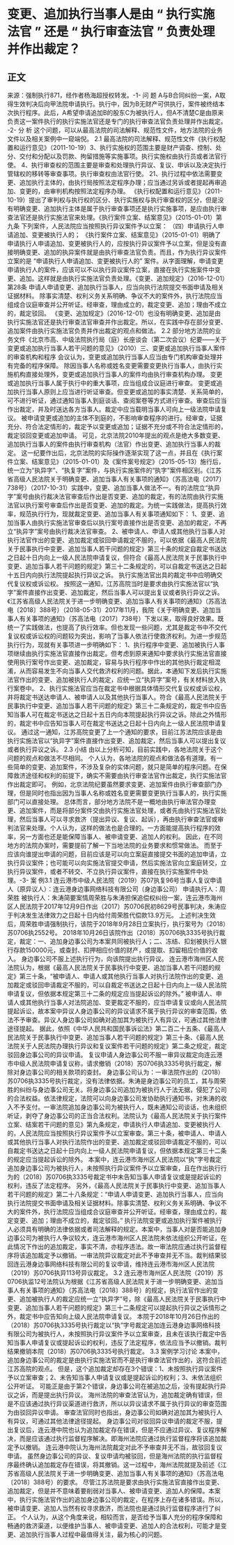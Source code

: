 # 变更、追加执行当事人是由 “ 执行实施法官 ” 还是 “ 执行审查法官 ” 负责处理并作出裁定？
## 正文
来源：强制执行871，经作者杨海超授权转发。-1- 问 题 A与B合同纠纷一案，A取得生效判决后向甲法院申请执行。执行中，因为B无财产可供执行，案件被终结本次执行程序。此后，A希望申请追加B的股东C为被执行人，但A不清楚C是由原来负责这一案件执行的执行实施法官还是专门的执行审查法官负责处理并作出裁定。 -2- 分 析 这个问题，可以从最高法院的司法解释、规范性文件，地方法院的业务文件以及相关案例中一窥端倪。 2.1    最高法院的司法解释、规范性文件《执行权配置和运行意见》（2011-10-19）3、执行实施权的范围主要是财产调查、控制、处分、交付和分配以及罚款、拘留措施等实施事项。执行实施权由执行员或者法官行使。  4、执行审查权的范围主要是审查和处理执行异议、复议、申诉以及决定执行管辖权的移转等审查事项。执行审查权由法官行使。 21、执行过程中依法需要变更、追加执行主体的，由执行局按照法定程序办理；应当通过另诉或者提起再审追加、变更的，由审判机构按照法定程序办理。 《执行权配置和运行意见》（2011-10-19）提出了审判权与执行权的区分、执行实施权与执行审查权的区分，但是没有明确变更、追加执行主体是属于执行审查事项还是执行实施事项，是应由执行审查法官还是执行实施法官来处理。《执行案件立案、结案意见》（2015-01-01）第九条  下列案件，人民法院应当按照执行异议案件予以立案： （四）申请执行人申请追加、变更被执行人的；  《执行案件立案、结案意见》（2015-01-01）明确了申请执行人申请追加、变更被执行人的，应按执行异议案件予以立案，但是没有直接明确变更、追加的执异案件就是由执行审查法官负责。而且，作为执行异议案件立案的是 “申请执行人申请追加、变更被执行人的” 案件。从字面理解，申请变更申请执行人的案件，应该可以不以执行异议案件立案，直接在执行实施案件中变更、追加。这样就是由执行实施法官负责处理。《变更、追加规定》（2016-12-01）第28条  申请人申请变更、追加执行当事人，应当向执行法院提交书面申请及相关证据材料。 除事实清楚、权利义务关系明确、争议不大的案件外，执行法院应当组成合议庭审查并公开听证。经审查，理由成立的，裁定变更、追加；理由不成立的，裁定驳回。 《变更、追加规定》（2016-12-01）也没有明确变更、追加是由执行实施法官还是执行审查法官审查并作出裁定。所以，在实践中存在部分变更、追加案件由执行实施法官负责并作出裁定的观点和做法。 2.2    部分地方法院的业务文件《北京市高、中级法院执行局（庭）长座谈会（第二次会议）纪要——关于变更或追加执行当事人若干问题的意见》（2010）三、变更或追加执行当事人案件的审查机构和程序 会议认为，变更或追加执行当事人应当由专门机构审查处理并有完备的程序保障。 除因当事人名称或姓名变更需要变更执行当事人，由执行实施机构直接处理外，变更或追加执行当事人的案件均由执行审查机构办理。 变更或追加执行当事人属于执行中的重大事项，应当组成合议庭进行审查。 变更或追加执行当事人原则上应当进行听证审查。但变更或追加的事实清楚、关系简单的，可不进行听证，通过通知当事人到庭谈话、查阅案卷等方式进行审查。审查后应当作出裁定，并及时送达各方当事人。裁定中应当载明当事人可向上一级法院申请复议。 被申请变更或追加的主体不到庭的，不影响审查程序的进行。经审查，证据充分、符合法定情形的，裁定予以变更或追加；证据不充分或不符合法定情形的，裁定驳回变更或追加申请。 可见，北京法院2010年提出的观点是绝大多数变更、追加执行当事人的案件由执行审查机构（法官）作出变更、追加执行当事人的裁定。 这一纪要作出后，北京法院的实际操作逐渐实现了这一点，并且在《执行案件立案、结案意见》（2015-01-01）及《案件案号规定》（2015-05-13）施行后，统一立为“执异字”、“执复字”案件，与执行实施案件的“执字”案件相区别。《江苏省高级人民法院关于明确变更、追加当事人有关事项的通知》（苏高法电〔2017〕738号）（2017-10-31）实践中，变更、追加当事人做法不一。有的法院立“执异字”案号由执行裁决法官审查后作出是否变更、追加的裁定，有的法院由执行实施法官以执行案号审查后作出是否变更、追加的裁定。为统一实践做法，提高执行效率，规范执行行为，现就裁定变更、追加当事人有关事项通知如下： 1、变更、追加当事人由执行实施法官审查后以执行案号直接作出是否变更、追加的裁定，不再立“执异字”案号由执行裁决法官审查。 2、被申请人、申请人或其他执行当事人对执行法官作出的变更、追加裁定或驳回申请裁定不服的，可以依据《最高人民法院关于民事执行中变更、追加当事人若干问题的规定》第三十条的规定自裁定书送达之日起十日内向上一级人民法院申请复议，但符合《最高人民法院关于民事执行中变更、追加当事人若干问题的规定》第三十二条规定的，可以自裁定书送达之日起十五日内向执行法院提起执行异议之诉。 执行实施法官出具的裁定书中应明确交代复议权或诉讼权。 按照这一通知，江苏高院当时是要求由执行实施法官以“执字”案件直接作出变更、追加裁定，然后当事人可以提出复议或者执行异议之诉。《江苏省高级人民法院关于进一步明确变更、追加当事人有关事项的通知》（苏高法电〔2018〕388号）（2018-05-31）2017年11月，我院《关于明确变更、追加当事人有关事项的通知》（苏高法电〔2017〕738号）下发以来，取得良好效果。既统一了实践做法，也提高了执行效率。但也发现一些问题，尤其是裁定书中不交代复议权或诉讼权的问题较为突出，影响了当事人依法行使救济权利。为进一步规范执行行为，现就有关事项进一步明确如下： 1、执行程序中变更、追加被执行人事项继续由执行实施法官直接作出裁定。但考虑到原来通知中要求执行实施法官直接使用执行案号作出变更、追加裁定，容易与执行程序中作出的其他执行裁定相混淆，从而容易发生不向当事人交代救济权利的问题。据此，本通知下发后执行实施法官作出的变更、追加被执行人的裁定，应统一立“执异字”案号，有关材料放入执行案卷中。 2、执行实施法官应当在裁定书中根据具体情形交代复议权或诉讼权，并将裁定书送达申请人、被申请人以及其他执行当事人。符合《最高人民法院关于民事执行中变更、追加当事人若干问题的规定》第三十二条规定的，裁定书中应告知当事人可在裁定书送达之日起十五日内向本院提起执行异议之诉。除此之外情形的，裁定书中应告知当事人可在裁定书送达之日起十日内向上一级人民法院申请复议。 通过这一通知，江苏高院变更了上一个通知的要求，目前江苏法院应该是由执行实施法官以“执异字”案件直接作出变更、追加裁定，然后当事人可以提出复议或者执行异议之诉。 2.3    小结 由以上分析可知，目前实践中，各地法院关于这个问题的观点和做法不尽相同。 个人认为，各地法院的观点和做法各有道理。有一些简单的变更、追加案件，不涉及复杂的实体问题，就只是简单的程序问题。在保障救济途径和权利的前提下，确实不需要由执行审查法官作出裁定，执行实施法官作出裁定即可。 例如，北京法院纪要虽然要求变更、追加案件由执行审查部门办理，但是同时也指出因为当事人名称或姓名变更需要变更执行当事人的，执行实施部门可以直接处理。 总体而言，部分地方法院不是一概地由执行审法官办理变更、追加案件，而是将部分案件交由执行实施法官处理，或者先由执行实施法官处理，然后当事人可以寻求救济（提出异议、复议、起诉），再由执行审查法官或审判法官来处理。个人认为，这样的做法也是合理的。一方面能提高执行程序的效率，另一方面也还是能保障当事人、被申请变更、追加人的权利。 因此，在不同地方的法院办案时，需要提前了解一下当地法院的业务要求和惯常做法。 而至于应该向谁提出申请的问题，目前应该是可以向立案庭直接提交书面的追加申请，立执行异议案件；也可能可以向实施法官提交申请，然后实施法官向立案庭转交，立执行异议案件，或者不转交、不立执行异议案件，直接在执行实施案件中处理。-3- 案 例3.1    连云港市中级人民法院（2019）苏07执复96号当事人复议申请人（原异议人）：连云港身边事网络科技有限公司（身边事公司） 申请执行人：周荣胜 被执行人：朱涛简要案情周荣胜与朱涛担保追偿权纠纷一案，连云港市海州区人民法院于2017年12月9日作出（2017）苏0706民初8629号民事判决，朱涛应于判决发生法律效力之日起十日内给付周荣胜代偿款13.9万元。 上述判决生效后，周荣胜申请强制执行，该院于2018年9月28日立案执行，执行案号为（2018）苏0706执2552号。 2018年10月26日该院作出（2018）苏0706执3335号执行裁定，裁定：一、追加身边事公司为本案共同被执行人；二、冻结、扣划被执行人银行存款150000元，或查封、扣押相应价值的财产，或提取、扣留相应价值的收入。 身边事公司不服上述执行行为，向该院提出执行异议。 连云港市海州区人民法院认为，根据《最高人民法院关于民事执行中变更、追加当事人若干问题的规定》第三十条，“被申请人、申请人或其他执行当事人对执行法院作出的变更、追加裁定或驳回申请裁定不服的，可以自裁定书送达之日起十日内向上一级人民法院申请复议，但依据本规定第三十二条的规定应当提起诉讼的除外。” 被申请人、申请人或其他执行当事人对法院追加、变更裁定不服的，应当申请复议或向人民法院提起诉讼，故本案中异议人身边事公司的异议请求不属于执行异议的审查范围，依法不予审查。异议人身边事公司如确对追加其为被执行人有异议，可通过其他法律途径提起。 据此，依照《中华人民共和国民事诉讼法》第二百二十五条、《最高人民法院关于民事执行中变更、追加当事人若干问题的规定》第三十条、《最高人民法院关于人民法院办理执行异议和复议案件若干问题的规定》第二条之规定，裁定驳回身边事公司的异议申请。 复议申请人身边事公司不服一审异议裁定向连云港市中级人民法院申请复议称，请求撤销（2018）苏0706执3335号执行裁定，解除对身边事公司的相关款项的查封。 身边事公司认为：一审法院作出的（2018）苏0706执3335号执行裁定，没有法律依据。朱涛是身边事公司的员工，其与周荣胜的纠纷与身边事公司无关。将身边事公司追加为被执行人于法无据，侵犯了公司的合法权益。依法律规定，法院可以向身边事公司发协助执行通知书，对朱涛的收入不予支付。一审法院追加身边事公司为被执行人，既未通知公司谈话，也未组织听证，剥夺了身边事公司的正当合法权利。法院认为《最高人民法院关于执行案件立案、结案若干问题的意见》第九条规定，申请执行人申请追加、变更被执行人的，人民法院应当按照执行异议案件予以立案审查。第三十条，被申请人、申请人或其他执行当事人对执行法院作出的变更、追加裁定或驳回申请裁定不服的，可以自裁定书送达之日起十日内向上一级人民法院申请复议，但依据本规定第三十二条的规定应当提起诉讼的除外。 本案中，连云港市海州区人民法院以“执”字号裁定追加身边事公司为被执行人，未按照执行异议案件予以立案审查，且在作出执行行为的（2018）苏0706执3335号裁定书中未告知当事人申请复议或是提起诉讼的权利，违反了法定程序。 另外，《最高人民法院关于民事执行中变更、追加当事人若干问题的规定》第二十八条规定：“申请人申请变更、追加执行当事人，应当向执行法院提交书面申请及相关证据材料。除事实清楚、权利义务关系明确、争议不大的案件外，执行法院应当组成合议庭审查并公开听证。经审查，理由成立的，裁定变更、追加；理由不成立的，裁定驳回。” 执行法院变更或追加执行案件被执行人必须具有明确的法律依据或者司法解释的规定。本案中，当事人对是否能追加身边事公司为被执行人争议较大，连云港市海州区人民法院未依法组织公开听证，在此情况下作出的追加裁定，事实不清，亦程序违法。故一审法院应通过执行监督程序将该追加裁定予以撤销。一审法院异议裁定对此不予审查并无不当。裁判结果驳回连云港身边事网络科技有限公司的复议申请，维持连云港市海州区人民法院（2019）苏0706执异113号异议裁定。 3.2    连云港市海州区人民法院（2019）苏0706执监12号法院认为根据《江苏省高级人民法院关于进一步明确变更、追加当事人有关事项的通知》（苏高法电〔2018〕388号）的规定，执行法官作出的变更、追加被执行人的裁定应统一立“执异字”号，除《最高人民法院关于民事执行中变更、追加当事人若干问题的规定》第三十二条规定可以提起执行异议之诉情形之外，裁定书中应告知向上级人民法院申请复议。 本院于2018年10月26日作出的（2018）苏0706执3335号执行裁定以“执”字号裁定追加连云港身边事网络科技有限公司为被执行人，未按照执行异议案件予以立案审查，且未在该执行裁定中告知当事人申请复议或提起诉讼的权利，违反了法定程序，依法应当予以撤销。裁判结果撤销本院（2018）苏0706执3335号执行裁定。 3.3    案例学习讨论 本案中，追加身边事公司的裁定是由执行实施法官而不是执行审查法官作出的，这符合前述江苏高院的观点。 但是，这个追加裁定却存在3个错误：1、未按照执行异议案件予以立案审查；2、未告知当事人申请复议或是提起诉讼的权利；3、未依法组织公开听证。 可能正是由于第2个错误，身边事公司在被追加之后，没有提起执行异议之诉，而是提出执行异议。 海州法院的审查法官认为，追加裁定确有错误，但是不应该通过执行异议渠道进行救济，所以以异议请求不属于执行异议的审查范围为由驳回异议申请。 审查法官同时也指出，身边事公司如确对追加其为被执行人有异议，可通过其他法律途径提起。 身边事公司对驳回异议申请的裁定不服，提出复议后，连云港中院也认为追加裁定存在错误，但是不应通过异议、复议程序解决，而是应该通过执行监督程序解决。即海州法院应通过执行监督程序将该追加裁定予以撤销。 连云港中院认为海州法院裁定对此不予审查并无不当，故驳回复议申请。 虽然身边事公司的异议、复议申请均被驳回，但是海州法院的执行监督程序最终确认追加裁定存在错误，将其撤销。这一过程中，海州法院就提及前述《江苏省高级人民法院关于进一步明确变更、追加当事人有关事项的通知》（苏高法电〔2018〕388号）的要求。 尽管江苏法院是要求由执行实施法官直接作出变更、追加裁定，但是并不意味着要削弱对当事人、被申请变更、追加人的保障。本案中，执行实施法官作出的追加身边事公司的裁定，在程序上存在诸多错误。所以，被申请变更、追加人当然有权寻求救济，而法院也是通过执行监督程序进行了纠正。 个人认为，从这个角度来说，相较而言，是否给予当事人充分的程序保障和畅通的救济渠道，以便维护当事人、被申请变更、追加人的合法权利，可能才是变更、追加执行当事人过程中最值得关注，最为核心的问题。